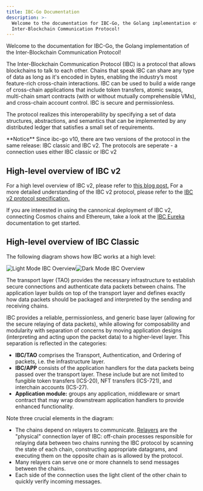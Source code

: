 ```yaml
---
title: IBC-Go Documentation
description: >-
  Welcome to the documentation for IBC-Go, the Golang implementation of the
  Inter-Blockchain Communication Protocol!
---
```


Welcome to the documentation for IBC-Go, the Golang implementation of the Inter-Blockchain Communication Protocol!

The Inter-Blockchain Communication Protocol (IBC) is a protocol that allows blockchains to talk to each other. Chains that speak IBC can share any type of data as long as it's encoded in bytes, enabling the industry’s most feature-rich cross-chain interactions. IBC can be used to build a wide range of cross-chain applications that include token transfers, atomic swaps, multi-chain smart contracts (with or without mutually comprehensible VMs), and cross-chain account control. IBC is secure and permissionless.

The protocol realizes this interoperability by specifying a set of data structures, abstractions, and semantics that can be implemented by any distributed ledger that satisfies a small set of requirements.

<Note>
**Notice**
Since ibc-go v10, there are two versions of the protocol in the same release: IBC classic and IBC v2. The protocols are seperate - a connection uses either IBC classic or IBC v2
</Note>

## High-level overview of IBC v2

For a high level overview of IBC v2, please refer to [this blog post.](https://ibcprotocol.dev/blog/ibc-v2-announcement) For a more detailed understanding of the IBC v2 protocol, please refer to the [IBC v2 protocol specification.](https://github.com/cosmos/ibc/tree/main/spec/IBC_V2)

If you are interested in using the cannonical deployment of IBC v2, connecting Cosmos chains and Ethereum, take a look at the [IBC Eureka](https://docs.skip.build/go/eureka/eureka-overview) documentation to get started.

## High-level overview of IBC Classic

The following diagram shows how IBC works at a high level:

![Light Mode IBC Overview](/docs/ibc/v10.1.x/docs/ibc/images/ibcoverview-light.svg#gh-light-mode-only)![Dark Mode IBC Overview](/docs/ibc/v10.1.x/docs/ibc/images/ibcoverview-dark.svg#gh-dark-mode-only)

The transport layer (TAO) provides the necessary infrastructure to establish secure connections and authenticate data packets between chains. The application layer builds on top of the transport layer and defines exactly how data packets should be packaged and interpreted by the sending and receiving chains.

IBC provides a reliable, permissionless, and generic base layer (allowing for the secure relaying of data packets), while allowing for composability and modularity with separation of concerns by moving application designs (interpreting and acting upon the packet data) to a higher-level layer. This separation is reflected in the categories:

* **IBC/TAO** comprises the Transport, Authentication, and Ordering of packets, i.e. the infrastructure layer.
* **IBC/APP** consists of the application handlers for the data packets being passed over the transport layer. These include but are not limited to fungible token transfers (ICS-20), NFT transfers (ICS-721), and interchain accounts (ICS-27).
* **Application module:** groups any application, middleware or smart contract that may wrap downstream application handlers to provide enhanced functionality.

Note three crucial elements in the diagram:

* The chains depend on relayers to communicate. [Relayers](https://github.com/cosmos/ibc/blob/main/spec/relayer/ics-018-relayer-algorithms/README.md) are the "physical" connection layer of IBC: off-chain processes responsible for relaying data between two chains running the IBC protocol by scanning the state of each chain, constructing appropriate datagrams, and executing them on the opposite chain as is allowed by the protocol.
* Many relayers can serve one or more channels to send messages between the chains.
* Each side of the connection uses the light client of the other chain to quickly verify incoming messages.
